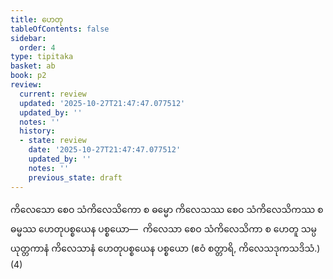 ```yaml
---
title: ဟေတု
tableOfContents: false
sidebar:
  order: 4
type: tipitaka
basket: ab
book: p2
review:
  current: review
  updated: '2025-10-27T21:47:47.077512'
  updated_by: ''
  notes: ''
  history:
  - state: review
    date: '2025-10-27T21:47:47.077512'
    updated_by: ''
    notes: ''
    previous_state: draft
---
```



<ReviewStatus review={frontmatter.review} showDetails={true} />

<HypothesisAnnotation frontmatter={frontmatter} />

<DynamicBreadcrumb />

<Division number="75" book="p2" e="ch" v="38" p="396">

<Paragraph number="4008" book="p2">
ကိလေသော စေဝ သံကိလေသိကော စ ဓမ္မော ကိလေသဿ စေဝ သံကိလေသိကဿ စ ဓမ္မဿ ဟေတုပစ္စယေန ပစ္စယော—  ကိလေသာ စေဝ သံကိလေသိကာ စ ဟေတူ သမ္ပယုတ္တကာနံ ကိလေသာနံ ဟေတုပစ္စယေန ပစ္စယော (ဧဝံ စတ္တာရိ, ကိလေသဒုကသဒိသံ.) (4)
</Paragraph>
</Division>